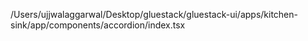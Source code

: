 /Users/ujjwalaggarwal/Desktop/gluestack/gluestack-ui/apps/kitchen-sink/app/components/accordion/index.tsx